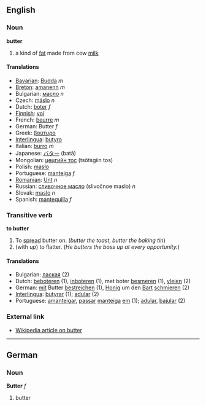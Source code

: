 ==English==
=== Noun ===
'''butter'''

# a kind of [[fat]] made from cow [[milk]]

==== Translations ====
*[[Bavarian]]: [[Budda]] ''m''
*[[Breton]]: [[amanenn]] ''m''
*Bulgarian: [[масло]] ''n''
*Czech: [[máslo]]  ''n''
*Dutch: [[boter]] ''f''
*[[Finnish]]: [[voi]]
*French: [[beurre]] ''m''
*German: Butter ''f''
*Greek: [[βούτυρο]]
*[[Interlingua]]: [[butyro]]
*Italian: [[burro]] ''m''
*Japanese: [[バター]] (batā)
*Mongolian: [[цөцгийн тос]] (ts&ouml;tsgiin tos)
*Polish: [[masło]]
*Portuguese: [[manteiga]] ''f''
*[[Romanian]]: [[Unt]] ''n''
*Russian: [[сливoчнoe масло]] (slivočnoe maslo) ''n''
*Slovak: [[maslo]]  ''n''
*Spanish: [[mantequilla]] ''f''

=== Transitive verb ===
'''to butter'''

#To [[spread]] butter on. (''butter the toast'', ''butter the baking tin'')
#(with ''up'') to flatter. (''He butters the boss up at every opportunity.'')

==== Translations ====
*Bulgarian: [[лаская]] (2)
*Dutch: [[beboteren]] (1), [[inboteren]] (1), met boter [[besmeren]] (1), [[vleien]] (2)
*German: [[mit]] Butter [[bestreichen]] (1), [[Honig]] um den [[Bart]] [[schmieren]] (2)
*[[Interlingua]]: [[butyrar]] (1); [[adular]] (2)
*Portuguese: [[amanteigar]], [[passar]] [[manteiga]] [[em]] (1); [[adular]], [[bajular]] (2)

===External link===

*[[en:butter|Wikipedia article on butter]]

----
==German==
===Noun===
'''Butter'''  ''f''

# butter